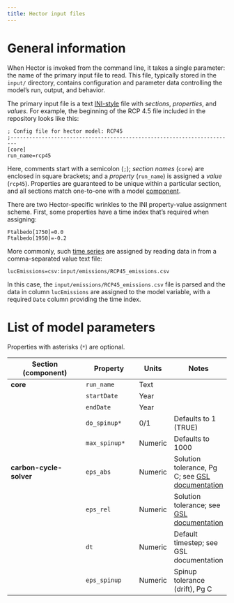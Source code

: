 ```yaml
---
title: Hector input files
---
```


# General information

When Hector is invoked from the command line, it takes a single parameter: the name of the primary input file to read. This file, typically stored in the `input/` directory, contains configuration and parameter data controlling the model's run, output, and behavior.

The primary input file is a text [INI-style](http://en.wikipedia.org/wiki/INI_file) file with *sections*, *properties*, and *values*. For example, the beginning of the RCP 4.5 file included in the repository looks like this:

```
; Config file for hector model: RCP45
;------------------------------------------------------------------------
[core]
run_name=rcp45
```

Here, comments start with a semicolon (`;`); *section names* (`core`) are enclosed in square brackets; and a *property* (`run_name`) is assigned a *value* (`rcp45`). Properties are guaranteed to be unique within a particular section, and all sections match one-to-one with a model [component](ComponentAPI.html).

There are two Hector-specific wrinkles to the INI property-value assignment scheme. First, some properties have a time index that's required when assigning:

```
Ftalbedo[1750]=0.0
Ftalbedo[1950]=-0.2
```

More commonly, such [time series](TimeSeries.html) are assigned by reading data in from a comma-separated value text file:

```
lucEmissions=csv:input/emissions/RCP45_emissions.csv 
```

In this case, the `input/emissions/RCP45_emissions.csv` file is parsed and the data in column `lucEmissions` are assigned to the model variable, with a required `Date` column providing the time index.

# List of model parameters

Properties with asterisks (`*`) are optional.


| Section (component)      | Property         | Units     | Notes                                                      |
| ------------------------ | ---------------- | --------- | -----------                                                |
| **core**                 | `run_name`       | Text      |                                                            |
|                          | `startDate`      | Year      |                                                            |
|                          | `endDate`        | Year      |                                                            |
|                          | `do_spinup*`     | 0/1       | Defaults to 1 (TRUE)                                       |
|                          | `max_spinup*`    | Numeric   | Defaults to 1000                                           |
| **carbon-cycle-solver**  | `eps_abs`        | Numeric   | Solution tolerance, Pg C; see [GSL documentation][gsl-ode] |
|                          | `eps_rel`        | Numeric   | Solution tolerance; see [GSL documentation][gsl-ode]       |
|                          | `dt`             | Numeric   | Default timestep; see GSL documentation                    |
|                          | `eps_spinup`     | Numeric   | Spinup tolerance (drift), Pg C                             |

[gsl-ode]: https://www.gnu.org/software/gsl/manual/html_node/Ordinary-Differential-Equations.html#Ordinary-Differential-Equations

